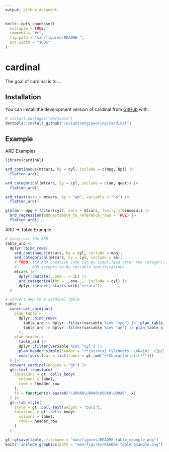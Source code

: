 ```yaml
---
output: github_document
---
```


<!-- README.md is generated from README.Rmd. Please edit that file -->

```r
knitr::opts_chunk$set(
  collapse = TRUE,
  comment = "#>",
  fig.path = "man/figures/README-",
  out.width = "100%"
)
```

# cardinal

<!-- badges: start -->
<!-- badges: end -->

The goal of cardinal is to ...

## Installation

You can install the development version of cardinal from [GitHub](https://github.com/) with:

``` r
# install.packages("devtools")
devtools::install_github("insightsengineering/cardinal")
```

## Example

ARD Examples

```r
library(cardinal)

ard_continuous(mtcars, by = cyl, include = c(mpg, hp)) |> 
  flatten_ard()

ard_categorical(mtcars, by = cyl, include = c(am, gear)) |> 
  flatten_ard()

ard_ttest(data = mtcars, by = "am", variable = "hp") |> 
  flatten_ard()

glm(am ~ mpg + factor(cyl), data = mtcars, family = binomial) |>
  ard_regression(add_estimate_to_reference_rows = TRUE) |> 
  flatten_ard()
```

ARD  -> Table Example

```r
# Construct the ARD
table_ard <-
  dplyr::bind_rows(
    ard_continuous(mtcars, by = cyl, include = mpg),
    ard_categorical(mtcars, by = cyl, include = am),
    # TODO: The ARD creation code can by simplified after the categorical
    #       ARD accepts no-by variable specifications
    mtcars |>
      dplyr::mutate(..one.. = 1L) |>
      ard_categorical(by = ..one..,  include = cyl) |>
      dplyr::select(-starts_with("strata"))
  )

# convert ARD to a cardinal table
table <-
  construct_cardinal(
    plan_table =
      dplyr::bind_rows(
        table_ard |> dplyr::filter(variable %in% "mpg") |>  plan_table_simple_continuous(),
        table_ard |> dplyr::filter(variable %in% "am") |> plan_table_simple_categorical()
      ),
    plan_header =
      table_ard |>
      dplyr::filter(variable %in% "cyl") |>
      plan_header_simple(header = "**{strata} Cylinders  \nN={n}  ({p}%)**") |>
      modifyList(val = list(label = gt::md("**Characteristic**")))
  ) |>
  convert_cardinal(engine = "gt") |> 
  gt::text_transform(
    locations = gt::cells_body(
      columns = label,
      rows = !header_row
    ),
    fn = function(x) paste0("\U00A0\U00A0\U00A0\U00A0", x)
  ) |> 
  gt::tab_style(
    style = gt::cell_text(weight = "bold"),
    locations = gt::cells_body(
      columns = label,
      rows = header_row
    )
  )
```

```r
gt::gtsave(table, filename = "man/figures/README-table_example.png")
knitr::include_graphics(path = "man/figures/README-table_example.png")
```

